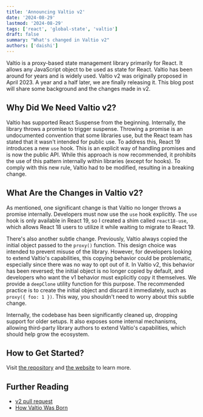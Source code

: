 ```yaml
---
title: 'Announcing Valtio v2'
date: '2024-08-29'
lastmod: '2024-08-29'
tags: ['react', 'global-state', 'valtio']
draft: false
summary: "What's changed in Valtio v2"
authors: ['daishi']
---
```


Valtio is a proxy-based state management library primarily for React. It allows any JavaScript object to be used as state for React. Valtio has been around for years and is widely used. Valtio v2 was originally proposed in April 2023. A year and a half later, we are finally releasing it. This blog post will share some background and the changes made in v2.

## Why Did We Need Valtio v2?

Valtio has supported React Suspense from the beginning. Internally, the library throws a promise to trigger suspense. Throwing a promise is an undocumented convention that some libraries use, but the React team has stated that it wasn't intended for public use. To address this, React 19 introduces a new `use` hook. This is an explicit way of handling promises and is now the public API. While this approach is now recommended, it prohibits the use of this pattern internally within libraries (except for hooks). To comply with this new rule, Valtio had to be modified, resulting in a breaking change.

## What Are the Changes in Valtio v2?

As mentioned, one significant change is that Valtio no longer throws a promise internally. Developers must now use the `use` hook explicitly. The `use` hook is only available in React 19, so I created a shim called `react18-use`, which allows React 18 users to utilize it while waiting to migrate to React 19.

There's also another subtle change. Previously, Valtio always copied the initial object passed to the `proxy()` function. This design choice was intended to prevent misuse of the library. However, for developers looking to extend Valtio's capabilities, this copying behavior could be problematic, especially since there was no way to opt out of it. In Valtio v2, this behavior has been reversed; the initial object is no longer copied by default, and developers who want the v1 behavior must explicitly copy it themselves. We provide a `deepClone` utility function for this purpose. The recommended practice is to create the initial object and discard it immediately, such as `proxy({ foo: 1 })`. This way, you shouldn't need to worry about this subtle change.

Internally, the codebase has been significantly cleaned up, dropping support for older setups. It also exposes some internal mechanisms, allowing third-party library authors to extend Valtio's capabilities, which should help grow the ecosystem.

## How to Get Started?

Visit [the repository](https://github.com/pmndrs/valtio) and [the website](https://valtio.pmnd.rs) to learn more.

## Further Reading

- [v2 pull request](https://github.com/pmndrs/valtio/pull/810)
- [How Valtio Was Born](https://blog.axlight.com/posts/how-valtio-was-born/)

